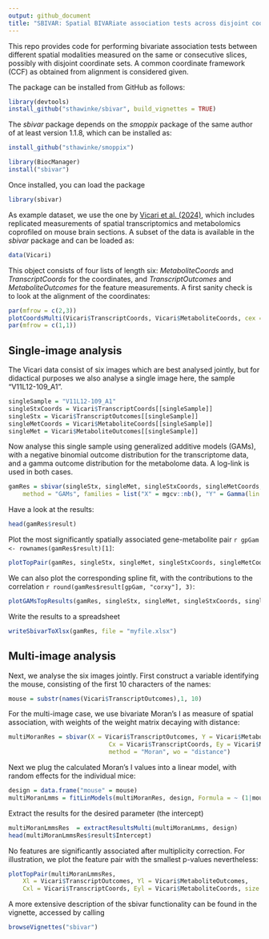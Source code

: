 ```yaml
---
output: github_document
title: "SBIVAR: Spatial BIVARiate association tests across disjoint coordinate sets<img src='inst/Sbivar.png' align='right' height='20%' width='20%'/>"
---
```


This repo provides code for performing bivariate association tests between different spatial modalities measured on the same or consecutive slices, possibly with disjoint coordinate sets. A common coordinate framework (CCF) as obtained from alignment is considered given.

<!-- % As introduced in our [preprint](). -->

The package can be installed from GitHub as follows:

```r
library(devtools)
install_github("sthawinke/sbivar", build_vignettes = TRUE)
```

The _sbivar_ package depends on the _smoppix_ package of the same author of at least version 1.1.8, which can be installed as:

```r
install_github("sthawinke/smoppix")
```

```r
library(BiocManager)
install("sbivar")
```

Once installed, you can load the package

```r
library(sbivar)
```

As example dataset, we use the one by [Vicari et al. (2024)](https://doi.org/10.1038/s41587-023-01937-y), which includes replicated measurements of spatial transcriptomics and metabolomics coprofiled on mouse brain sections. A subset of the data is available in the _sbivar_ package and can be loaded as:

```r
data(Vicari)
```

This object consists of four lists of length six: _MetaboliteCoords_ and _TranscriptCoords_ for the coordinates, and _TranscriptOutcomes_ and _MetaboliteOutcomes_ for the feature measurements. A first sanity check is to look at the alignment of the coordinates:

```r
par(mfrow = c(2,3))
plotCoordsMulti(Vicari$TranscriptCoords, Vicari$MetaboliteCoords, cex = 0.2)
par(mfrow = c(1,1))
```

## Single-image analysis

The Vicari data consist of six images which are best analysed jointly, but for didactical purposes we also analyse a single image here, the sample "V11L12-109_A1".

```r
singleSample = "V11L12-109_A1"
singleStxCoords = Vicari$TranscriptCoords[[singleSample]]
singleStx = Vicari$TranscriptOutcomes[[singleSample]]
singleMetCoords = Vicari$MetaboliteCoords[[singleSample]]
singleMet = Vicari$MetaboliteOutcomes[[singleSample]]
```

Now analyse this single sample using generalized additive models (GAMs), with a negative binomial outcome distribution for the transcriptome data, and a gamma outcome distribution for the metabolome data. A log-link is used in both cases.

```r
gamRes = sbivar(singleStx, singleMet, singleStxCoords, singleMetCoords, 
    method = "GAMs", families = list("X" = mgcv::nb(), "Y" = Gamma(lin = "log")))
```

Have a look at the results:

```r
head(gamRes$result)
```

Plot the most significantly spatially associated gene-metabolite pair `r gpGam <- rownames(gamRes$result)[1]`:

```r
plotTopPair(gamRes, singleStx, singleMet, singleStxCoords, singleMetCoords)
```

We can also plot the corresponding spline fit, with the contributions to the correlation `r round(gamRes$result[gpGam, "corxy"], 3)`:

```r
plotGAMsTopResults(gamRes, singleStx, singleMet, singleStxCoords, singleMetCoords)
```

Write the results to a spreadsheet

```r
writeSbivarToXlsx(gamRes, file = "myfile.xlsx")
```

## Multi-image analysis

Next, we analyse the six images jointly. First construct a variable identifying the mouse, consisting of the first 10 characters of the names:

```r
mouse = substr(names(Vicari$TranscriptOutcomes),1, 10)
```

For the multi-image case, we use bivariate Moran's I as measure of spatial association, with weights of the weight matrix decaying with distance:

```r
multiMoranRes = sbivar(X = Vicari$TranscriptOutcomes, Y = Vicari$MetaboliteOutcomes, 
                            Cx = Vicari$TranscriptCoords, Ey = Vicari$MetaboliteCoords, 
                            method = "Moran", wo = "distance")
```

Next we plug the calculated Moran's I values into a linear model, with random effects for the individual mice:

```r
design = data.frame("mouse" = mouse)
multiMoranLmms = fitLinModels(multiMoranRes, design, Formula = ~ (1|mouse))
```

Extract the results for the desired parameter (the intercept)

```r
multiMoranLmmsRes  = extractResultsMulti(multiMoranLmms, design)
head(multiMoranLmmsRes$result$Intercept)
```

No features are significantly associated after multiplicity correction. For illustration, we plot the feature pair with the smallest p-values nevertheless:

```r
plotTopPair(multiMoranLmmsRes, 
    Xl = Vicari$TranscriptOutcomes, Yl = Vicari$MetaboliteOutcomes, 
    Cxl = Vicari$TranscriptCoords, Eyl = Vicari$MetaboliteCoords, size = 0.3)
```

A more extensive description of the sbivar functionality can be found in the vignette, accessed by calling

```r
browseVignettes("sbivar")
```
